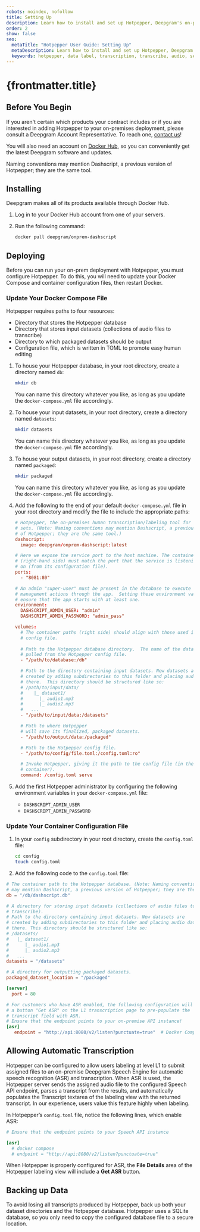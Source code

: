 ```yaml
---
robots: noindex, nofollow
title: Setting Up
description: Learn how to install and set up Hotpepper, Deepgram's on-premises data labeling tool.
order: 2
show: false
seo:
  metaTitle: "Hotpepper User Guide: Setting Up"
  metaDescription: Learn how to install and set up Hotpepper, Deepgram's on-premises data labeling tool.
  keywords: hotpepper, data label, transcription, transcribe, audio, setup, set up, install, deploy
---
```


# {frontmatter.title}

## Before You Begin

If you aren't certain which products your contract includes or if you are interested in adding Hotpepper to your on-premises deployment, please consult a Deepgram Account Representative. To reach one, [contact us](https://deepgram.com/contact-us/)!

You will also need an account on [Docker Hub](https://hub.docker.com/), so you can conveniently get the latest Deepgram software and updates.

<Alert type="info">

Naming conventions may mention Dashscript, a previous version of Hotpepper; they are the same tool.

</Alert>

## Installing

Deepgram makes all of its products available through Docker Hub.

1. Log in to your Docker Hub account from one of your servers.
2. Run the following command:

   ```bash
   docker pull deepgram/onprem-dashscript
   ```

## Deploying

Before you can run your on-prem deployment with Hotpepper, you must configure Hotpepper. To do this, you will need to update your Docker Compose and container configuration files, then restart Docker.

### Update Your Docker Compose File

Hotpepper requires paths to four resources:

- Directory that stores the Hotpepper database
- Directory that stores input datasets (collections of audio files to transcribe)
- Directory to which packaged datasets should be output
- Configuration file, which is written in TOML to promote easy human editing

1. To house your Hotpepper database, in your root directory, create a directory named `db`:

    ```bash
    mkdir db
    ```

    <Alert type="info">

    You can name this directory whatever you like, as long as you update the `docker-compose.yml` file accordingly.

    </Alert>


2. To house your input datasets, in your root directory, create a directory named `datasets`:

    ```bash
    mkdir datasets
    ```

    <Alert type="info">

    You can name this directory whatever you like, as long as you update the `docker-compose.yml` file accordingly.

    </Alert>

3. To house your output datasets, in your root directory, create a directory named `packaged`:

    ```bash
    mkdir packaged
    ```

    <Alert type="info">

    You can name this directory whatever you like, as long as you update the `docker-compose.yml` file accordingly.

    </Alert>

4. Add the following to the end of your default `docker-compose.yml` file in your root directory and modify the file to include the appropriate paths:

    ```toml
    # Hotpepper, the on-premises human transcription/labeling tool for creating training
    # sets. (Note: Naming conventions may mention Dashscript, a previous version 
    # of Hotpepper; they are the same tool.)
    dashscript:
      image: deepgram/onprem-dashscript:latest

    # Here we expose the service port to the host machine. The container port
    # (right-hand side) must match the port that the service is listening
    # on (from its configuration file).
    ports:
      - "8081:80"

    # An admin "super-user" must be present in the database to execute user and dataset
    # management actions through the app.  Setting these environment variables will
    # ensure that the app starts with at least one.
    environment:
      DASHSCRIPT_ADMIN_USER: "admin"
      DASHSCRIPT_ADMIN_PASSWORD: "admin_pass"

    volumes:
      # The container paths (right side) should align with those used in the Hotpepper 
      # config file.
      
      # Path to the Hotpepper database directory.  The name of the database will be 
      # pulled from the Hotpepper config file.
      - "/path/to/database:/db"

      # Path to the directory containing input datasets. New datasets are
      # created by adding subdirectories to this folder and placing audio data
      # there.  This directory should be structured like so:
      # /path/to/input/data/
      #    |_ dataset1/
      #      |_ audio1.mp3
      #      |_ audio2.mp3
      #   ...
      - "/path/to/input/data:/datasets"

      # Path to where Hotpepper
      # will save its finalized, packaged datasets.
      - "/path/to/output/data:/packaged"

      # Path to the Hotpepper config file.
      - "/path/to/config/file.toml:/config.toml:ro"

      # Invoke Hotpepper, giving it the path to the config file (in the
      # container).
      command: /config.toml serve
    ```

5. Add the first Hotpepper administrator by configuring the following environment variables in your `docker-compose.yml` file:

      - `DASHSCRIPT_ADMIN_USER`
      - `DASHSCRIPT_ADMIN_PASSWORD`


### Update Your Container Configuration File

1. In your `config` subdirectory in your root directory, create the `config.toml` file:

    ```bash
    cd config
    touch config.toml
    ```

2. Add the following code to the `config.toml` file:

```toml
# The container path to the Hotpepper database. (Note: Naming conventions 
# may mention Dashscript, a previous version of Hotpepper; they are the same tool.)
db = "/db/dashscript.db"

# A directory for storing input datasets (collections of audio files to
# transcribe).
# Path to the directory containing input datasets. New datasets are
# created by adding subdirectories to this folder and placing audio data
# there. This directory should be structured like so:
# /datasets/
#   |_ dataset1/
#      |_ audio1.mp3
#      |_ audio2.mp3
#   ...
datasets = "/datasets"

# A directory for outputting packaged datasets.
packaged_dataset_location = "/packaged"

[server]
  port = 80

# For customers who have ASR enabled, the following configuration will place
# a button "Get ASR" on the L1 transcription page to pre-populate the
# transcript field with ASR.
# Ensure that the endpoint points to your on-premise API instance!
[asr]
   endpoint = "http://api:8080/v2/listen?punctuate=true"  # Docker Compose
```

## Allowing Automatic Transcription

Hotpepper can be configured to allow users labeling at level L1 to submit assigned files to an on-premise Deepgram Speech Engine for automatic speech recognition (ASR) and transcription. When ASR is used, the Hotpepper server sends the assigned audio file to the configured Speech API endpoint, parses a transcript from the results, and automatically populates the Transcript textarea of the labeling view with the returned transcript. In our experience, users value this feature highly when labeling.

In Hotpepper’s `config.toml` file, notice the following lines, which enable ASR:

```toml
# Ensure that the endpoint points to your Speech API instance

[asr]
  # docker compose
  # endpoint = "http://api:8080/v2/listen?punctuate=true"
```

When Hotpepper is properly configured for ASR, the **File Details** area of the Hotpepper labeling view will include a **Get ASR** button.

## Backing up Data

To avoid losing all transcripts produced by Hotpepper, back up both your dataset directories and the Hotpepper database. Hotpepper uses a SQLite database, so you only need to copy the configured database file to a secure location.